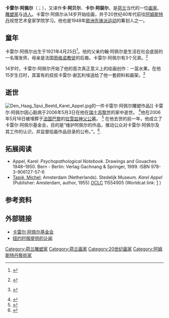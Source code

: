 {{For|其他主题|卡雷尔 (消歧义)}}
{{Infobox artist
| bgcolour      = #6495ED
| name          = 卡雷尔·阿佩尔
| image         = Karel Appel.png
| imagesize     = 265px
| caption       = 卡雷尔·阿佩尔（摄于1974年）
| birthname     = Christiaan Karel Appel
| birthdate     = {{Birth date|1921|04|25|df=yes}}
| location      =[[荷兰|荷兰]][[阿姆斯特丹|阿姆斯特丹]]
| deathdate     = {{death date and age|2006|5|3|1921|4|25|df=yes}}
| deathplace    = [[瑞士|瑞士]][[苏黎世|苏黎世]]
| nationality   = [[荷兰|荷兰]]
| field         = [[画家|画家]]、[[雕塑家|雕塑家]]、[[诗人|诗人]]
| training      = [[视觉艺术皇家学院|视觉艺术皇家学院]]
| movement      =[[眼镜蛇_(前卫运动)|眼镜蛇 (前卫运动)]]
| works         =
| patrons       =
| influenced by = [[巴勃罗毕加索|巴勃罗毕加索]], [[马蒂斯|马蒂斯]], [[迪比费|迪比费]]
| influenced    =
| awards        =
}}

'''卡雷尔·阿佩尔'''（{{lang-nl|'''Christiaan Karel Appel'''}}；{{bd|1921年|4月25日|2006年|5月3日|}}），又译作'''卡·阿贝尔'''、'''卡尔·阿裴尔'''，是[[荷兰|荷兰]]当代的一位[[画家|画家]]、[[雕塑家|雕塑家]]与[[诗人|诗人]]。卡雷尔·阿佩尔从14岁开始绘画，并于20世纪40年代前往[[阿姆斯特丹|阿姆斯特丹]]视觉艺术皇家学院学习。他也是1948年[[眼镜蛇_(前卫运动)|欧洲先锋派运动]]的筹划人之一。

== 童年 ==
卡雷尔·阿佩尔出生于1921年4月25日<ref>{{nl icon}} {{cite book |last=Houts |first=Cathérine van |title=Karel Appel : de biografie |year=2003 |month= |publisher= Olympus|location=Amsterdam |isbn=9789025419134 |pages=13 }}</ref>。他的父亲约翰·阿佩尔是生活在社会底层的一名理发师，母亲是法国[[雨格诺教徒|雨格诺教徒]]的后裔。卡雷尔·阿佩尔有3个兄弟。<ref>{{nl icon}} {{cite book |last=Houts |first=Cathérine van |title=Karel Appel : de biografie |year=2003 |month= |publisher= Olympus|location=Amsterdam |isbn=9789025419134 |pages=13–14}}</ref>

14岁时，卡雷尔·阿佩尔开始了他的首次真正意义上的绘画创作：一篮水果。在他15岁生日时，其富有的叔叔卡雷尔·谢瓦利埃送给了他一套颜料和画架。<ref>{{nl icon}} {{cite book |last=Houts |first=Cathérine van |title=Karel Appel : de biografie |year=2003 |month= |publisher= Olympus|location=Amsterdam |isbn=9789025419134 |pages=20–21}}</ref>

== 逝世 ==
[[File:Den_Haag_Spui_Beeld_Karel_Appel.jpg|thumb]]的一件卡雷尔·阿佩尔雕塑作品]]
卡雷尔·阿佩尔因心脏病于2006年5月3日在他在[[瑞士|瑞士]][[苏黎世|苏黎世]]的家中逝世。
<ref>{{cite web
  | last = Fox
  | first = Margalit
  | title = Karel Appel, Dutch Expressionist Painter, Dies at 85
  | work = [[The_New_York_Times|The New York Times]]
  | date = 9 May 2006
  | url = http://www.nytimes.com/2006/05/09/arts/design/09appel_.html
  | accessdate = 2008-06-06
  | archive-date = 2020-06-29
  | archive-url = https://web.archive.org/web/20200629212459/https://www.nytimes.com/2006/05/09/arts/design/09appel_.html
  | dead-url = no
  }}</ref>他在2006年5月16日被埋葬于[[法国|法国]][[巴黎|巴黎]]的[[拉雪兹神父公墓|拉雪兹神父公墓]]。
<ref>{{cite web
  | title = Karel Appel begraven op Père-Lachaise in Parijs
  | work = [[De_Telegraaf|De Telegraaf]]
  | date = 16 May 2006
  | url = http://www.telegraaf.nl/binnenland/article42529031.ece
  | accessdate = 2008-06-06
  | archive-date = 2008-06-11
  | archive-url = https://web.archive.org/web/20080611145935/http://www.telegraaf.nl/binnenland/article42529031.ece
  | dead-url = no
  }}</ref>
在他去世的前一年，他成立了卡雷尔·阿佩尔基金会，目的是“维护阿佩尔的作品，推动公众对卡雷尔·阿佩尔及其工作的认识，并监督绘画作品目录的公布。”。<ref>{{Cite web |url=http://www.karelappelfoundation.com/index.cfm/karelappel/foundation/the-foundation/ |title=Karel Appel Foundation website |accessdate=2010-09-12 |archive-date=2008-09-05 |archive-url=https://web.archive.org/web/20080905175828/http://www.karelappelfoundation.com/index.cfm/karelappel/foundation/the-foundation/ |dead-url=yes }}</ref>.

== 拓展阅读 ==
* Appel, Karel: ''Psychopathological Notebook''. Drawings and Gouaches 1948–1950. Bern - Berlin: Verlag Gachnang & Springer, 1999. ISBN 978-3-906127-57-6
* [[Tapié,_Michel|Tapié, Michel]]; Amsterdam (Netherlands). Stedelijk Museum. ''Karel Appel'' (Publisher: Amsterdam, author, 1955) [[OCLC|OCLC]] 11554905 (Worldcat link: [http://www.worldcatlibraries.org/oclc/11554905&referer=brief_results] {{Wayback|url=http://www.worldcatlibraries.org/oclc/11554905%26referer%3Dbrief_results |date=20070929141625 }})

== 参考资料 ==
{{Reflist}}

== 外部链接 ==
{{commonscat|Karel Appel}}
* [http://www.karelappelfoundation.com 卡雷尔·阿佩尔基金会] {{Wayback|url=http://www.karelappelfoundation.com/ |date=20200922183821 }}
* [http://www.nytimes.com/2006/05/09/arts/design/09appel_.html 纽约时报提供的讣闻] {{Wayback|url=http://www.nytimes.com/2006/05/09/arts/design/09appel_.html |date=20200629212459 }}

{{Authority control}}
{{DEFAULTSORT:Appel, Karel}}
[[Category:荷兰雕塑家|Category:荷兰雕塑家]]
[[Category:荷兰画家|Category:荷兰画家]]
[[Category:20世纪画家|Category:20世纪画家]]
[[Category:阿姆斯特丹藝術家|Category:阿姆斯特丹藝術家]]